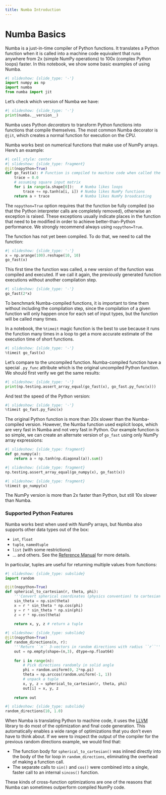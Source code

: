 ---
title: Numba Introduction
---

# Numba Basics

Numba is a just-in-time compiler of Python functions.  It translates a Python function when it is called into a machine code equivalent that runs anywhere from 2x (simple NumPy operations) to 100x (complex Python loops) faster.  In this notebook, we show some basic examples of using Numba.

```{python}
#| slideshow: {slide_type: '-'}
import numpy as np
import numba
from numba import jit
```

Let's check which version of Numba we have:

```{python}
#| slideshow: {slide_type: '-'}
print(numba.__version__)
```

Numba uses Python *decorators* to transform Python functions into functions that compile themselves.  The most common Numba decorator is `@jit`, which creates a normal function for execution on the CPU.

Numba works best on numerical functions that make use of NumPy arrays.  Here's an example:

```{python}
#| cell_style: center
#| slideshow: {slide_type: fragment}
@jit(nopython=True)
def go_fast(a): # Function is compiled to machine code when called the first time
    trace = 0.0
    # assuming square input matrix
    for i in range(a.shape[0]):   # Numba likes loops
        trace += np.tanh(a[i, i]) # Numba likes NumPy functions
    return a + trace              # Numba likes NumPy broadcasting
```

The `nopython=True` option requires that the function be fully compiled (so that the Python interpreter calls are completely removed), otherwise an exception is raised.  These exceptions usually indicate places in the function that need to be modified in order to achieve better-than-Python performance.  We strongly recommend always using `nopython=True`.

The function has not yet been compiled.  To do that, we need to call the function:

```{python}
#| slideshow: {slide_type: '-'}
x = np.arange(100).reshape(10, 10)
go_fast(x)
```

This first time the function was called, a new version of the function was compiled and executed.  If we call it again, the previously generated function executions without another compilation step.

```{python}
#| slideshow: {slide_type: '-'}
go_fast(2*x)
```

To benchmark Numba-compiled functions, it is important to time them without including the compilation step, since the compilation of a given function will only happen once for each set of input types, but the function will be called many times.

In a notebook, the `%timeit` magic function is the best to use because it runs the function many times in a loop to get a more accurate estimate of the execution time of short functions.

```{python}
#| slideshow: {slide_type: '-'}
%timeit go_fast(x)
```

Let's compare to the uncompiled function.  Numba-compiled function have a special `.py_func` attribute which is the original uncompiled Python function.  We should first verify we get the same results:

```{python}
#| slideshow: {slide_type: '-'}
print(np.testing.assert_array_equal(go_fast(x), go_fast.py_func(x)))
```

And test the speed of the Python version:

```{python}
#| slideshow: {slide_type: '-'}
%timeit go_fast.py_func(x)
```

The original Python function is more than 20x slower than the Numba-compiled version.  However, the Numba function used explicit loops, which are very fast in Numba and not very fast in Python.  Our example function is so simple, we can create an alternate version of `go_fast` using only NumPy array expressions:

```{python}
#| slideshow: {slide_type: fragment}
def go_numpy(a):
    return a + np.tanh(np.diagonal(a)).sum()
```

```{python}
#| slideshow: {slide_type: fragment}
np.testing.assert_array_equal(go_numpy(x), go_fast(x))
```

```{python}
#| slideshow: {slide_type: fragment}
%timeit go_numpy(x)
```

The NumPy version is more than 2x faster than Python, but still 10x slower than Numba.

### Supported Python Features

Numba works best when used with NumPy arrays, but Numba also supports other data types out of the box:

* `int`, `float`
* `tuple`, `namedtuple`
* `list` (with some restrictions)
* ... and others.  See the [Reference Manual](https://numba.pydata.org/numba-doc/latest/reference/pysupported.html) for more details.

In particular, tuples are useful for returning multiple values from functions:

```{python}
#| slideshow: {slide_type: subslide}
import random

@jit(nopython=True)
def spherical_to_cartesian(r, theta, phi):
    '''Convert spherical coordinates (physics convention) to cartesian coordinates'''
    sin_theta = np.sin(theta)
    x = r * sin_theta * np.cos(phi)
    y = r * sin_theta * np.sin(phi)
    z = r * np.cos(theta)
    
    return x, y, z # return a tuple
```

```{python}
#| slideshow: {slide_type: subslide}
@jit(nopython=True)
def random_directions(n, r):
    '''Return ``n`` 3-vectors in random directions with radius ``r``'''
    out = np.empty(shape=(n,3), dtype=np.float64)
    
    for i in range(n):
        # Pick directions randomly in solid angle
        phi = random.uniform(0, 2*np.pi)
        theta = np.arccos(random.uniform(-1, 1))
        # unpack a tuple
        x, y, z = spherical_to_cartesian(r, theta, phi)
        out[i] = x, y, z
    
    return out
```

```{python}
#| slideshow: {slide_type: subslide}
random_directions(10, 1.0)
```

When Numba is translating Python to machine code, it uses the [LLVM](https://llvm.org/) library to do most of the optimization and final code generation.  This automatically enables a wide range of optimizations that you don't even have to think about.  If we were to inspect the output of the compiler for the previous random directions example, we would find that:

* The function body for `spherical_to_cartesian()` was inlined directly into the body of the for loop in `random_directions`, eliminating the overhead of making a function call.
* The separate calls to `sin()` and `cos()` were combined into a single, faster call to an internal `sincos()` function.

These kinds of cross-function optimizations are one of the reasons that Numba can sometimes outperform compiled NumPy code.

